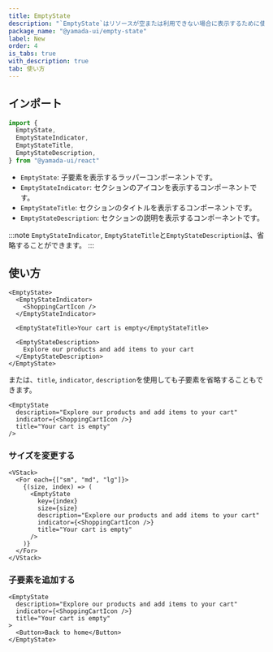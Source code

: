 ```yaml
---
title: EmptyState
description: "`EmptyState`はリソースが空または利用できない場合に表示するために使用されるコンポーネントです。"
package_name: "@yamada-ui/empty-state"
label: New
order: 4
is_tabs: true
with_description: true
tab: 使い方
---
```


## インポート

```ts
import {
  EmptyState,
  EmptyStateIndicator,
  EmptyStateTitle,
  EmptyStateDescription,
} from "@yamada-ui/react"
```

- `EmptyState`: 子要素を表示するラッパーコンポーネントです。
- `EmptyStateIndicator`: セクションのアイコンを表示するコンポーネントです。
- `EmptyStateTitle`: セクションのタイトルを表示するコンポーネントです。
- `EmptyStateDescription`: セクションの説明を表示するコンポーネントです。

:::note
`EmptyStateIndicator`, `EmptyStateTitle`と`EmptyStateDescription`は、省略することができます。
:::

## 使い方

```tsx
<EmptyState>
  <EmptyStateIndicator>
    <ShoppingCartIcon />
  </EmptyStateIndicator>

  <EmptyStateTitle>Your cart is empty</EmptyStateTitle>

  <EmptyStateDescription>
    Explore our products and add items to your cart
  </EmptyStateDescription>
</EmptyState>
```

または、`title`, `indicator`, `description`を使用しても子要素を省略することもできます。

```tsx
<EmptyState
  description="Explore our products and add items to your cart"
  indicator={<ShoppingCartIcon />}
  title="Your cart is empty"
/>
```

### サイズを変更する

```tsx
<VStack>
  <For each={["sm", "md", "lg"]}>
    {(size, index) => (
      <EmptyState
        key={index}
        size={size}
        description="Explore our products and add items to your cart"
        indicator={<ShoppingCartIcon />}
        title="Your cart is empty"
      />
    )}
  </For>
</VStack>
```

### 子要素を追加する

```tsx
<EmptyState
  description="Explore our products and add items to your cart"
  indicator={<ShoppingCartIcon />}
  title="Your cart is empty"
>
  <Button>Back to home</Button>
</EmptyState>
```
